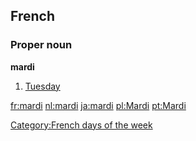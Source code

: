 == French ==
=== Proper noun ===
'''mardi'''
# [[Tuesday]]

[[Category:French days of the week]]

[[fr:mardi]]
[[nl:mardi]]
[[ja:mardi]]
[[pl:Mardi]]
[[pt:Mardi]]